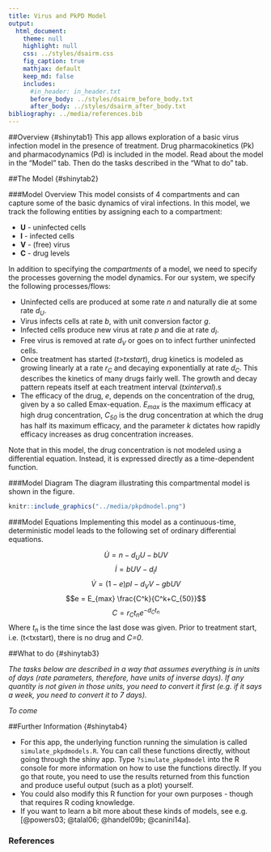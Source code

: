 ```yaml
---
title: Virus and PkPD Model
output:
  html_document:
    theme: null
    highlight: null
    css: ../styles/dsairm.css
    fig_caption: true
    mathjax: default 
    keep_md: false
    includes:
      #in_header: in_header.txt
      before_body: ../styles/dsairm_before_body.txt
      after_body: ../styles/dsairm_after_body.txt 
bibliography: ../media/references.bib
---
```


##Overview {#shinytab1}
This app allows exploration of a basic virus infection model in the presence of treatment. Drug pharmacokinetics (Pk) and pharmacodynamics (Pd) is included in the model. Read about the model in the "Model" tab. Then do the tasks described in the "What to do" tab.


##The Model {#shinytab2}

###Model Overview
This model consists of 4 compartments and can capture some of the basic dynamics of viral infections. In this model, we track the following entities by assigning each to a compartment:

* **U** - uninfected cells 
* **I** - infected cells
* **V** - (free) virus
* **C** - drug levels

In addition to specifying the *compartments* of a model, we need to specify the processes governing the model dynamics. For our system, we specify the following processes/flows: 

* Uninfected cells are produced at some rate _n_ and naturally die at some rate _d~U~_.
* Virus infects cells at rate _b_, with unit conversion factor _g_.
* Infected cells produce new virus at rate _p_ and die at rate _d~I~_.
* Free virus is removed at rate _d~V~_ or goes on to infect further uninfected cells. 
* Once treatment has started (*t>txstart*), drug kinetics is modeled as growing linearly at a rate *r~C~* and decaying exponentially at rate *d~C~*. This describes the kinetics of many drugs fairly well. The growth and decay pattern repeats itself at each treatment interval (*txinterval*).s
* The efficacy of the drug, *e*, depends on the concentration of the drug, given by a so called Emax-equation. *E~max~* is the maximum efficacy at high drug concentration, *C~50~* is the drug concentration at which the drug has half its maximum efficacy, and the parameter *k* dictates how rapidly efficacy increases as drug concentration increases.

Note that in this model, the drug concentration is not modeled using a differential equation. Instead, it is expressed directly as a time-dependent function.

###Model Diagram
The diagram illustrating this compartmental model is shown in the figure.

```r
knitr::include_graphics("../media/pkpdmodel.png")
```


###Model Equations
Implementing this model as a continuous-time, deterministic model leads to the following set of ordinary differential equations. 

$$\dot U = n - d_U U - bUV$$ 
$$\dot I = bUV - d_I I$$
$$\dot V = (1-e)pI - d_V V - gb UV$$
$$e = E_{max} \frac{C^k}{C^k+C_{50}}$$
$$C =  r_C t_n e^{-d_C t_n}$$ 
Where *t~n~* is the time since the last dose was given. Prior to treatment start, i.e. (t<txstart), there is no drug and *C=0*.



##What to do {#shinytab3}

*The tasks below are described in a way that assumes everything is in units of days (rate parameters, therefore, have units of inverse days). If any quantity is not given in those units, you need to convert it first (e.g. if it says a week, you need to convert it to 7 days).*

_To come_

##Further Information {#shinytab4}

* For this app, the underlying function running the simulation is called `simulate_pkpdmodels.R`. You can call these functions directly, without going through the shiny app. Type `?simulate_pkpdmodel` into the R console for more information on how to use the functions directly. If you go that route, you need to use the results returned from this function and produce useful output (such as a plot) yourself. 
* You could also modify this R function for your own purposes - though that requires R coding knowledge.
* If you want to learn a bit more about these kinds of models, see e.g. [@powers03; @talal06; @handel09b; @canini14a]. 


### References


